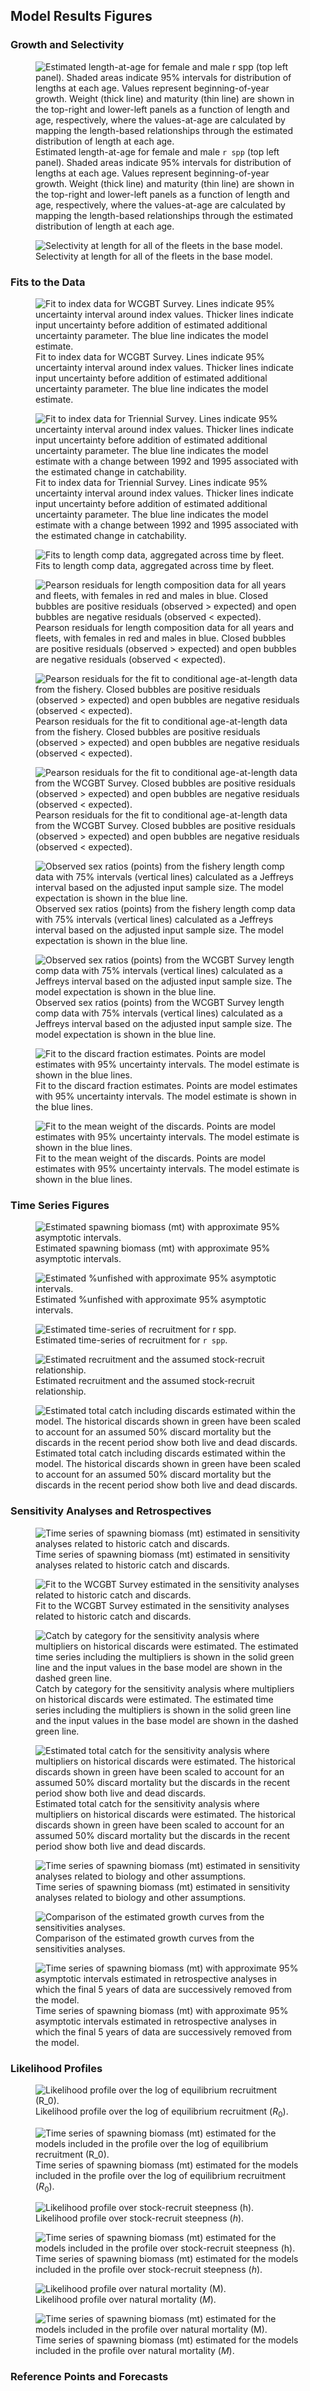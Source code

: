 
<!-- ********************************************************************** -->
<!-- ***********FIGURES: Model results ********************************** --> 
<!-- ********************************************************************** -->

\FloatBarrier
\newpage

## Model Results Figures


<!-- ********************************************************************** -->
<!-- ***********History of modeling approaches FIGURES******************* --> 
<!-- ********************************************************************** -->





<!-- ********************************************************************** -->
<!-- ****************STAR PANEL Recommendations FIGURES******************** --> 
<!-- ********************************************************************** -->







<!-- ********************************************************************** -->
<!-- ****************Model description section FIGURES********************* --> 
<!-- ********************************************************************** -->



<!-- ====================================================================== -->
<!-- *********************BASE MODEL FIGURES******************************* -->
<!-- ====================================================================== -->

<!-- ***********MODEL 1 BASE MODEL FIGURES********************************* --> 

### Growth and Selectivity

\vspace{.5cm}

<!-- <!-- [H] to control floating -->

<!-- \begin{figure}[h] -->
<!-- \begin{centering} -->
<!-- \includegraphics{r4ss/plots_mod1/bio3_sizeatage_plus_WT_and_MAT.png} -->
<!-- \caption{Estimated length-at-age for female and male `r spp` (top left panel). Shaded areas indicate 95% intervals for distribution of lengths at each age. Values represent beginning-of-year growth. Weight (thick line) and maturity (thin line) are shown in the top-right and lower-left panels as a function of length and age, respectively, where the values-at-age are calculated by mapping the length-based relationships through the estimated distribution of length at each age.}\label{fig:growth} -->
<!-- \end{centering} -->
<!-- \end{figure} -->

<!-- \FloatBarrier -->

![Estimated length-at-age for female and male `r spp` (top left panel). Shaded areas indicate 95% intervals for distribution of lengths at each age. Values represent beginning-of-year growth. Weight (thick line) and maturity (thin line) are shown in the top-right and lower-left panels as a function of length and age, respectively, where the values-at-age are calculated by mapping the length-based relationships through the estimated distribution of length at each age.\label{fig:growth}](r4ss/plots_mod1/bio3_sizeatage_plus_WT_and_MAT.png)


\FloatBarrier

![Selectivity at length for all of the fleets in the base model. \label{fig:sel01_multiple_fleets_length1}](r4ss/plots_mod1/sel01_multiple_fleets_length1.png)




\FloatBarrier


<!-- ***********Fits to the data********************************* --> 

### Fits to the Data

\FloatBarrier
<!-- <!-- [H] to control floating -->

<!-- \begin{figure}[h] -->
<!-- \includegraphics{r4ss/plots_mod1/index2_cpuefit_WCGBT Survey.png} -->
<!-- \begin{centering} -->
<!-- \includegraphics{r4ss/plots_mod1/index2_cpuefit_WCGBT Survey.png} -->
<!-- \caption{Fit to index data for WCGBT Survey. Lines indicate 95% uncertainty interval around index values. Thicker lines indicate input uncertainty before addition of estimated additional uncertainty parameter. The blue line indicates the model estimate.}\label{fig:index2_cpuefit_WCGBTS} -->
<!-- \end{centering} -->
<!-- \end{figure} -->

<!-- \FloatBarrier -->

<!-- \newpage -->
\vspace{.5cm}

![Fit to index data for WCGBT Survey. Lines indicate 95% uncertainty interval around index values. Thicker lines indicate input uncertainty before addition of estimated additional uncertainty parameter. The blue line indicates the model estimate.\label{fig:index2_cpuefit_WCGBTS}](r4ss/plots_mod1/index2_cpuefit_WCGBT Survey.png)

![Fit to index data for Triennial Survey. Lines indicate 95% uncertainty interval around index values. Thicker lines indicate input uncertainty before addition of estimated additional uncertainty parameter. The blue line indicates the model estimate with a change between 1992 and 1995 associated with the estimated change in catchability.\label{fig:index2_cpuefit_Triennial}](r4ss/plots_mod1/index2_cpuefit_Triennial Survey.png)



![Fits to length comp data, aggregated across time by fleet. \label{fig:comp_lenfit_aggregated_across_time}](r4ss/plots_mod1/comp_lenfit__aggregated_across_time.png)

![Pearson residuals for length composition data for all years and fleets, with females in red and males in blue. Closed bubbles are positive residuals (observed > expected) and open bubbles are negative residuals (observed < expected). \label{fig:comp_lenfit__multi-fleet_comparison}](r4ss/plots_mod1/tall_length_comp_plots/comp_lenfit__multi-fleet_comparison.png)

![Pearson residuals for the fit to conditional age-at-length data from the fishery. Closed bubbles are positive residuals (observed > expected) and open bubbles are negative residuals (observed < expected). \label{fig:age_fit_fishery}](r4ss/plots_mod1/comp_condAALfit_residsflt1mkt2.png)

![Pearson residuals for the fit to conditional age-at-length data from the WCGBT Survey. Closed bubbles are positive residuals (observed > expected) and open bubbles are negative residuals (observed < expected). \label{fig:age_fit_WCGBTS}](r4ss/plots_mod1/comp_condAALfit_residsflt5mkt0.png)

<!-- ***********Implied fits to the sex ratios ************************** --> 

![Observed sex ratios (points) from the fishery length comp data with 75% intervals (vertical lines) calculated as a Jeffreys interval based on the adjusted input sample size. The model expectation is shown in the blue line.\label{fig:sexratio_len_flt1mkt2}](r4ss/plots_mod1/sexratio_len_flt1mkt2.png)

![Observed sex ratios (points) from the WCGBT Survey length comp data with 75% intervals (vertical lines) calculated as a Jeffreys interval based on the adjusted input sample size. The model expectation is shown in the blue line.\label{fig:sexratio_len_flt5mkt0}](r4ss/plots_mod1/sexratio_len_flt5mkt0.png)

<!-- ***********Fits to the discards and mean body weight *************** --> 
![Fit to the discard fraction estimates. Points are model estimates with 95% uncertainty intervals. The model estimate is shown in the blue lines.\label{fig:discard_fitFishery}](r4ss/plots_mod1/discard_fitFishery.png)

![Fit to the mean weight of the discards. Points are model estimates with 95% uncertainty intervals. The model estimate is shown in the blue lines.\label{fig:bodywt_fit_fltFishery}](r4ss/plots_mod1/bodywt_fit_fltFishery.png)

\FloatBarrier

<!-- ********************************************************************** -->
<!-- ****************Time series FIGURES******************* -->
<!-- ********************************************************************** -->

\newpage

### Time Series Figures


\FloatBarrier

<!-- [H] to control floating -->

<!-- \begin{figure}[h] -->
<!-- \begin{centering} -->
<!-- \includegraphics{r4ss/plots_mod1/ts7_Spawning_biomass_(mt)_with_95_asymptotic_intervals_intervals.png} -->
<!-- \caption{Estimated spawning biomass (mt) with approximate 95% asymptotic intervals.}\label{fig:ts7_Spawning_biomass_(mt)_with_95_asymptotic_intervals_intervals} -->
<!-- \end{centering} -->
<!-- \end{figure} -->

<!-- \FloatBarrier -->

<!-- \newpage -->

\vspace{.5cm}

![Estimated spawning biomass (mt) with approximate 95% asymptotic intervals. \label{fig:ts7_Spawning_biomass_(mt)_with_95_asymptotic_intervals_intervals}](r4ss/plots_mod1/ts7_Spawning_biomass_(mt)_with_95_asymptotic_intervals_intervals.png)


![Estimated %unfished with approximate 95% asymptotic intervals. \label{fig:ts9_unfished_with_95_asymptotic_intervals_intervals}](r4ss/plots_mod1/ts9_unfished_with_95_asymptotic_intervals_intervals.png)


<!--![Estimated time-series of recruitment deviations for `r spp` with 95% intervals. \label{fig:recdevs2_withbars}](r4ss/plots_mod1/recdevs2_withbars.png) -->


![Estimated time-series of recruitment for `r spp`. \label{fig:ts11_Age-0_recruits_(1000s)_with_95_asymptotic_intervals}](r4ss/plots_mod1/ts11_Age-0_recruits_(1000s)_with_95_asymptotic_intervals.png)


![Estimated recruitment and the assumed stock-recruit relationship. \label{fig:SR_curve2}](r4ss/plots_mod1/SR_curve2.png)

![Estimated total catch including discards estimated within the model. The historical discards shown in green have been scaled to account for an assumed 50% discard mortality but the discards in the recent period show both live and dead discards. \label{fig:catch_total_plot}](r4ss/plots_mod1/catch5 total catch (including discards) stacked.png)

\FloatBarrier

<!-- ********************************************************************** -->
<!-- ****************Uncertainty and Sensitivity FIGURES******************* -->
<!-- ********************************************************************** -->




<!-- ***********MODEL 1 Uncertainty and Sensitivity FIGURES**************** --> 

\newpage

### Sensitivity Analyses and Retrospectives

\FloatBarrier

\vspace{.5cm}

<!-- [H] to control floating -->

\begin{figure}[h]
\begin{centering}
\includegraphics{Figures/sens.sel_and_Q_compare1_spawnbio.png}
\caption{Time series of spawning biomass (mt) estimated in sensitivity analyses related to selectivity and catchability.}\label{fig:Sensitivity_sel_and_Q}
\end{centering}
\end{figure}

\newpage


<!-- ![Time series of spawning biomass (mt) estimated in sensitivity analyses related to selectivity and catchability. \label{fig:Sensitivity_sel_and_Q}](Figures/sens.sel_and_Q_compare1_spawnbio.png) -->

![Time series of spawning biomass (mt) estimated in sensitivity analyses related to historic catch and discards. \label{fig:Sensitivity_catch}](Figures/sens.catch_compare1_spawnbio.png)

![Fit to the WCGBT Survey estimated in the sensitivity analyses related to historic catch and discards. \label{fig:Sensitivity_catch2}](Figures/sens.catch_compare11_indices_flt5.png)

![Catch by category for the sensitivity analysis where multipliers on historical discards were estimated. The estimated time series including the multipliers is shown in the solid green line and the input values in the base model are shown in the dashed green line. \label{fig:catch_multiplier_catch_comparison}](Figures/catch_multiplier_catch_comparison.png)

![Estimated total catch for the sensitivity analysis where multipliers on historical discards were estimated. The historical discards shown in green have been scaled to account for an assumed 50% discard mortality but the discards in the recent period show both live and dead discards. \label{fig:catch_multiplier_total_catch}](Figures/catch_multiplier_total_catch.png)


![Time series of spawning biomass (mt) estimated in sensitivity analyses related to biology and other assumptions. \label{fig:Sensitivity_bio_and_misc}](Figures/sens.bio_and_misc_compare1_spawnbio.png)

![Comparison of the estimated growth curves from the sensitivities analyses.\label{fig:growth_curve_comparison}](Figures/growth_curve_comparison.png)



\FloatBarrier





<!-- ********************************************************************** -->
<!-- *****************Retrospective analysis FIGURES*********************** -->
<!-- ********************************************************************** -->

<!-- ***********MODEL 1 Retrospective analysis FIGURE********************** --> 


![Time series of spawning biomass (mt) with approximate 95% asymptotic intervals estimated in retrospective analyses in which the final 5 years of data are successively removed from the model.\label{fig:retro}](Figures/retro_compare2_spawnbio_uncertainty.png)



\newpage

### Likelihood Profiles

\FloatBarrier

\vspace{.5cm}

<!-- ********************************************************************** -->
<!-- ******************Likelihood profile FIGURES************************** --> 
<!-- ********************************************************************** -->

<!-- ***********R0 Likelihood profile FIGURES****************************** --> 

<!-- [H] to control floating -->

\begin{figure}[h]
\begin{centering}
\includegraphics{Figures/profile_logR0.png}
\caption{Likelihood profile over the log of equilibrium recruitment ($R_0$).}\label{fig:profile_logR0}
\end{centering}
\end{figure}

\newpage

![Likelihood profile over the log of equilibrium recruitment ($R_0$).\label{fig:profile_logR0}](Figures/profile_logR0.png)

![Time series of spawning biomass (mt) estimated for the models included in the profile over the log of equilibrium recruitment ($R_0$).\label{fig:profile_R0_compare1_spawnbio}](Figures/profile_R0_compare1_spawnbio.png)



\FloatBarrier

<!-- ***********h Likelihood profile FIGURES******************************* -->

![Likelihood profile over stock-recruit steepness ($h$). \label{fig:profile_h}](Figures/profile_h.png)

![Time series of spawning biomass (mt) estimated for the models included in the profile over stock-recruit steepness ($h$). \label{fig:profile_h_compare1_spawnbio}](Figures/profile_h_compare1_spawnbio.png)


\FloatBarrier

<!-- ***********M Likelihood profile FIGURES******************************* -->

![Likelihood profile over natural mortality ($M$). \label{fig:profile_M}](Figures/profile_M.png)

![Time series of spawning biomass (mt) estimated for the models included in the profile over natural mortality ($M$). \label{fig:profile_M_compare1_spawnbio}](Figures/profile_M_compare1_spawnbio.png)

\FloatBarrier



### Reference Points and Forecasts

\FloatBarrier
<!-- ********************************************************************** -->
<!-- *********************REFERENCE POINTS FIGURES************************* --> 
<!-- ********************************************************************** -->

<!-- ***********MODEL 1 REFERENCE POINTS FIGURES*************************** --> 

\vspace{.5cm}

<!-- [H] to control floating -->

\begin{figure}[h]
\begin{centering}
\includegraphics{r4ss/plots_mod1/yield1_yield_curve.png}
\caption{Equilibrium yield curve for the base case model. Values are based on the fishery selectivity and with steepness fixed at 0.4.}\label{fig:yield1_yield_curve}
\end{centering}
\end{figure}

\newpage


<!-- ![Equilibrium yield curve for the base case model. Values are based on the fishery selectivity and with steepness fixed at 0.4. \label{fig:yield1_yield_curve}](r4ss/plots_mod1/yield1_yield_curve.png) -->


\FloatBarrier
<!-- ********************************************************************** --> 
<!-- *************************FORECAST FIGURES***************************** --> 
<!-- ********************************************************************** --> 
